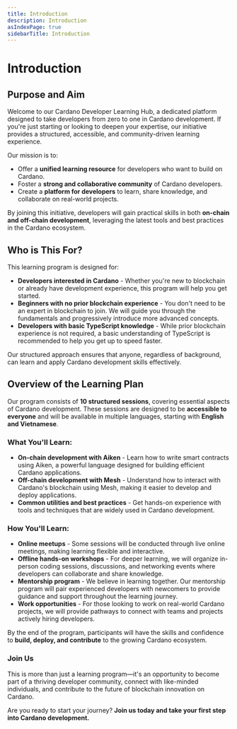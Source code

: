 ```yaml
---
title: Introduction
description: Introduction
asIndexPage: true
sidebarTitle: Introduction
---
```


# Introduction

## Purpose and Aim

Welcome to our Cardano Developer Learning Hub, a dedicated platform designed to take developers from zero to one in Cardano development. If you're just starting or looking to deepen your expertise, our initiative provides a structured, accessible, and community-driven learning experience.

Our mission is to:

- Offer a **unified learning resource** for developers who want to build on Cardano.
- Foster a **strong and collaborative community** of Cardano developers.
- Create a **platform for developers** to learn, share knowledge, and collaborate on real-world projects.

By joining this initiative, developers will gain practical skills in both **on-chain and off-chain development**, leveraging the latest tools and best practices in the Cardano ecosystem.

## Who is This For?

This learning program is designed for:

- **Developers interested in Cardano** - Whether you're new to blockchain or already have development experience, this program will help you get started.
- **Beginners with no prior blockchain experience** - You don't need to be an expert in blockchain to join. We will guide you through the fundamentals and progressively introduce more advanced concepts.
- **Developers with basic TypeScript knowledge** - While prior blockchain experience is not required, a basic understanding of TypeScript is recommended to help you get up to speed faster.

Our structured approach ensures that anyone, regardless of background, can learn and apply Cardano development skills effectively.

## Overview of the Learning Plan

Our program consists of **10 structured sessions**, covering essential aspects of Cardano development. These sessions are designed to be **accessible to everyone** and will be available in multiple languages, starting with **English and Vietnamese**.

### What You'll Learn:

- **On-chain development with Aiken** - Learn how to write smart contracts using Aiken, a powerful language designed for building efficient Cardano applications.
- **Off-chain development with Mesh** - Understand how to interact with Cardano's blockchain using Mesh, making it easier to develop and deploy applications.
- **Common utilities and best practices** - Get hands-on experience with tools and techniques that are widely used in Cardano development.

### How You'll Learn:

- **Online meetups** - Some sessions will be conducted through live online meetings, making learning flexible and interactive.
- **Offline hands-on workshops** - For deeper learning, we will organize in-person coding sessions, discussions, and networking events where developers can collaborate and share knowledge.
- **Mentorship program** - We believe in learning together. Our mentorship program will pair experienced developers with newcomers to provide guidance and support throughout the learning journey.
- **Work opportunities** - For those looking to work on real-world Cardano projects, we will provide pathways to connect with teams and projects actively hiring developers.

By the end of the program, participants will have the skills and confidence to **build, deploy, and contribute** to the growing Cardano ecosystem.

### Join Us

This is more than just a learning program—it's an opportunity to become part of a thriving developer community, connect with like-minded individuals, and contribute to the future of blockchain innovation on Cardano.

Are you ready to start your journey? **Join us today and take your first step into Cardano development.**

